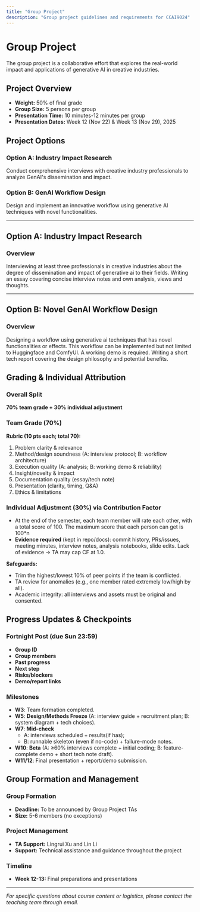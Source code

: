 ```yaml
---
title: "Group Project"
description: "Group project guidelines and requirements for CCAI9024"
---
```


# Group Project

The group project is a collaborative effort that explores the real-world impact and applications of generative AI in creative industries.

## Project Overview

- **Weight:** 50% of final grade
- **Group Size:** 5 persons per group
- **Presentation Time:** 10 minutes-12 minutes per group
- **Presentation Dates:** Week 12 (Nov 22) & Week 13 (Nov 29), 2025

## Project Options

### Option A: Industry Impact Research
Conduct comprehensive interviews with creative industry professionals to analyze GenAI's dissemination and impact.

### Option B: GenAI Workflow Design
Design and implement an innovative workflow using generative AI techniques with novel functionalities.

---

## Option A: Industry Impact Research

### Overview
Interviewing at least three professionals in creative industries about the degree of dissemination and impact of generative ai to their fields. Writing an essay covering concise interview notes and own analysis, views and thoughts. 

---

## Option B: Novel GenAI Workflow Design

### Overview
Designing a workflow using generative ai techniques that has novel functionalities or effects. This workflow can be implemented but not limited to Huggingface and ComfyUI. A working demo is required. Writing a short tech report covering the design philosophy and potential benefits. 

## Grading & Individual Attribution

### Overall Split
**70% team grade + 30% individual adjustment**

### Team Grade (70%)
**Rubric (10 pts each; total 70):**
1. Problem clarity & relevance
2. Method/design soundness (A: interview protocol; B: workflow architecture)  
3. Execution quality (A: analysis; B: working demo & reliability)
4. Insight/novelty & impact
5. Documentation quality (essay/tech note)
6. Presentation (clarity, timing, Q&A)
7. Ethics & limitations

### Individual Adjustment (30%) via Contribution Factor
- At the end of the semester, each team member will rate each other, with a total score of 100. The maximum score that each person can get is 100*n
- **Evidence required** (kept in repo/docs): commit history, PRs/issues, meeting minutes, interview notes, analysis notebooks, slide edits. Lack of evidence → TA may cap CF at 1.0.

**Safeguards:**
- Trim the highest/lowest 10% of peer points if the team is conflicted.
- TA review for anomalies (e.g., one member rated extremely low/high by all).
- Academic integrity: all interviews and assets must be original and consented.

## Progress Updates & Checkpoints

### Fortnight Post (due Sun 23:59)
- **Group ID**
- **Group members** 
- **Past progress**
- **Next step**
- **Risks/blockers**
- **Demo/report links**

### Milestones
- **W3**: Team formation completed.
- **W5**: **Design/Methods Freeze** (A: interview guide + recruitment plan; B: system diagram + tech choices).
- **W7**: **Mid-check**
  - A: interviews scheduled + results(if has);
  - B: runnable skeleton (even if no-code) + failure-mode notes.
- **W10**: **Beta** (A: ≥60% interviews complete + initial coding; B: feature-complete demo + short tech note draft).
- **W11/12**: Final presentation + report/demo submission.


## Group Formation and Management

### Group Formation
- **Deadline:** To be announced by Group Project TAs
- **Size:** 5-6 members (no exceptions)

### Project Management
- **TA Support:** Lingrui Xu and Lin Li
- **Support:** Technical assistance and guidance throughout the project

### Timeline
- **Week 12-13:** Final preparations and presentations

---



*For specific questions about course content or logistics, please contact the teaching team through email.*
